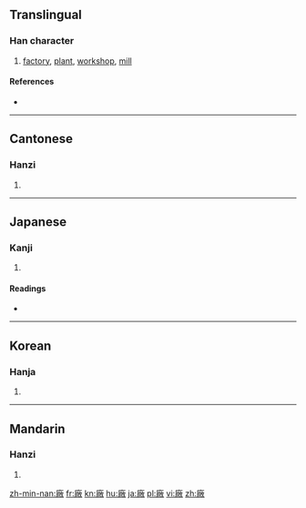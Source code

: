 {{also|厂|厰}}
==Translingual==

===Han character===
{{Han char|rn=53|rad=广|as=12|sn=15|four=0024<sub>8</sub>|canj=戈火月大 (IFBK)}}

# [[factory]], [[plant]], [[workshop]], [[mill]]

====References====
* {{Han ref|kx=0350.300|dkj=09490|dj=0662.030|hdz=20901.040|uh=5EE0|ud=24288|bh=BC74|bd=48244}}

----

==Cantonese==

===Hanzi===
{{yue-hanzi|jyut=|y=chong2|sim=厂}}

# {{defn|lang=yue|sort=广12}}

----

==Japanese==

===Kanji===
{{ja-kanji|grade=|rs=广12}}

# {{defn|lang=ja|sort=广12}}

====Readings====
* {{ja-readings|on=[[しょう]] (shō)|kun=[[うまや]] (umaya)}}

----

==Korean==

===Hanja===
{{ko-hanja|hangeul=창|rv=chang|mr=ch'ang}}

# {{defn|lang=ko|sort=广12}}

----

==Mandarin==

===Hanzi===
{{cmn-hanzi|sim=厂|pin=[[chǎng]] ([[chang3]])|wg=ch'ang<sup>3</sup>}}

# {{defn|lang=cmn|sort=广12}}

[[zh-min-nan:廠]]
[[fr:廠]]
[[kn:廠]]
[[hu:廠]]
[[ja:廠]]
[[pl:廠]]
[[vi:廠]]
[[zh:廠]]